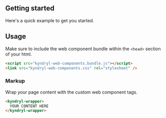 <!---README.stories.mdx--->


## Getting started

Here's a quick example to get you started.

## Usage

Make sure to include the web component bundle within the `<head>` section of your html.

<Description markdown={settings.cdnUrl} />

```html
<script src="kyndryl-web-components.bundle.js"></script>
<link src="kyndryl-web-components.css" rel="stylesheet" />
```

### Markup

Wrap your page content with the custom web component tags.

```html
<kyndryl-wrapper>
  YOUR CONTENT HERE
</kyndryl-wrapper>
```
